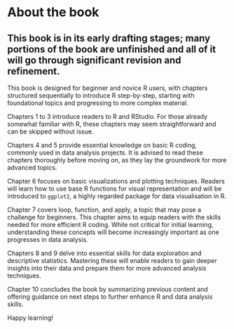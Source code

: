 # About the book {.unnumbered}

::: callout-warning
## This book is in its early drafting stages; many portions of the book are unfinished and all of it will go through significant revision and refinement.
:::

This book is designed for beginner and novice R users, with chapters structured sequentially to introduce R step-by-step, starting with foundational topics and progressing to more complex material.

Chapters 1 to 3 introduce readers to R and RStudio. For those already somewhat familiar with R, these chapters may seem straightforward and can be skipped without issue.

Chapters 4 and 5 provide essential knowledge on basic R coding, commonly used in data analysis projects. It is advised to read these chapters thoroughly before moving on, as they lay the groundwork for more advanced topics.

Chapter 6 focuses on basic visualizations and plotting techniques. Readers will learn how to use base R functions for visual representation and will be introduced to `ggplot2`, a highly regarded package for data visualisation in R.

Chapter 7 covers loop, function, and apply, a topic that may pose a challenge for beginners. This chapter aims to equip readers with the skills needed for more efficient R coding. While not critical for initial learning, understanding these concepts will become increasingly important as one progresses in data analysis.

Chapters 8 and 9 delve into essential skills for data exploration and descriptive statistics. Mastering these will enable readers to gain deeper insights into their data and prepare them for more advanced analysis techniques.

Chapter 10 concludes the book by summarizing previous content and offering guidance on next steps to further enhance R and data analysis skills.

Happy learning!
